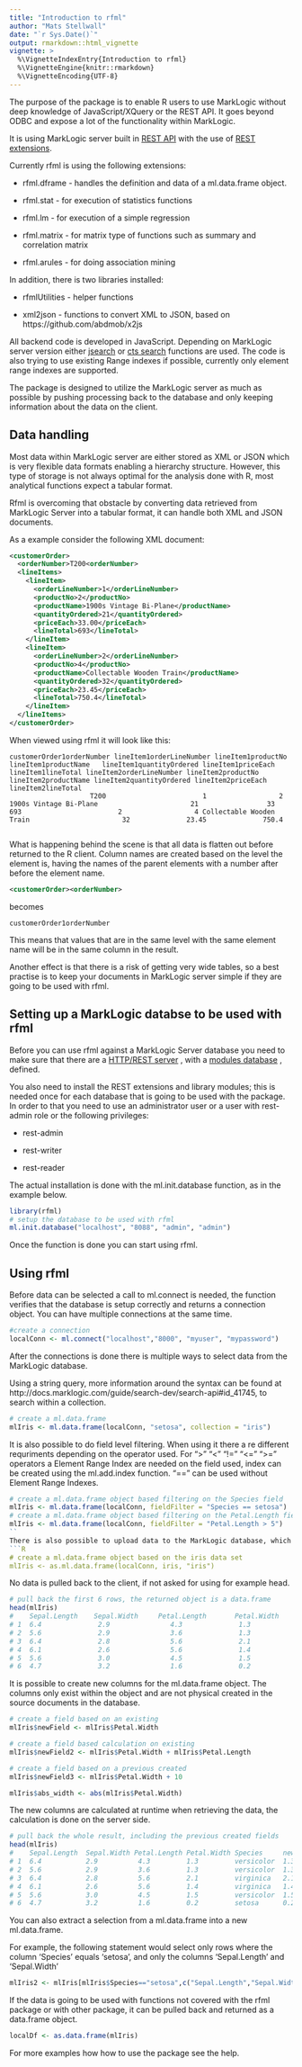 ```yaml
---
title: "Introduction to rfml"
author: "Mats Stellwall"
date: "`r Sys.Date()`"
output: rmarkdown::html_vignette
vignette: >
  %\VignetteIndexEntry{Introduction to rfml}
  %\VignetteEngine{knitr::rmarkdown}
  %\VignetteEncoding{UTF-8}
---
```

The purpose of the package is to enable R users to use MarkLogic without deep knowledge of JavaScript/XQuery or the REST API. It goes beyond ODBC and expose a lot of the functionality within MarkLogic.

It is using MarkLogic server built in [REST API](http://docs.marklogic.com/REST) with the use of [REST extensions](http://docs.marklogic.com/guide/rest-dev/extensions). 

Currently rfml is using the following extensions:

* rfml.dframe - handles the definition and data of a ml.data.frame object. 

* rfml.stat - for execution of statistics functions

* rfml.lm - for execution of a simple regression 

* rfml.matrix - for matrix type of functions such as summary and correlation matrix

* rfml.arules - for doing association mining

In addition, there is two libraries installed:

* rfmlUtilities - helper functions

* xml2json - functions to convert XML to JSON, based on https://github.com/abdmob/x2js

All backend code is developed in JavaScript. Depending on MarkLogic server version either [jsearch](http://docs.marklogic.com/js/jsearch) or [cts search](http://docs.marklogic.com/js/cts/search) functions are used. The code is also trying to use existing Range indexes if possible, currently only element range indexes are supported.

The package is designed to utilize the MarkLogic server as much as possible by pushing processing back to the database and only keeping information about the data on the client.

## Data handling
Most data within MarkLogic server are either stored as XML or JSON which is very flexible data formats enabling a hierarchy structure. However, this type of storage is not always optimal for the analysis done with R, most analytical functions expect a tabular format.

Rfml is overcoming that obstacle by converting data retrieved from MarkLogic Server  into a tabular format, it can handle both XML and JSON documents.

As a  example consider the following XML document:
```XML
<customerOrder>
  <orderNumber>T200<orderNumber>
  <lineItems>
    <lineItem>
      <orderLineNumber>1</orderLineNumber>
      <productNo>2</productNo>
      <productName>1900s Vintage Bi-Plane</productName>
      <quantityOrdered>21</quantityOrdered>
      <priceEach>33.00</priceEach>
      <lineTotal>693</lineTotal>
    </lineItem>
    <lineItem>
      <orderLineNumber>2</orderLineNumber>
      <productNo>4</productNo>
      <productName>Collectable Wooden Train</productName>
      <quantityOrdered>32</quantityOrdered>
      <priceEach>23.45</priceEach>
      <lineTotal>750.4</lineTotal>
    </lineItem>
  </lineItems>
</customerOrder>
```
When viewed using rfml it will look like this:
```
customerOrder1orderNumber lineItem1orderLineNumber lineItem1productNo   lineItem1productName   lineItem1quantityOrdered lineItem1priceEach lineItem1lineTotal lineItem2orderLineNumber lineItem2productNo     lineItem2productName lineItem2quantityOrdered lineItem2priceEach lineItem2lineTotal
                    T200                        1                  2    1900s Vintage Bi-Plane                       21                 33                693                        2                  4 Collectable Wooden Train                       32              23.45              750.4


```
What is happening behind the scene is that all data is flatten out before returned to the R client. Column names are created based on the level the element is, having the names of the parent elements with a number after before the element name.

```XML
<customerOrder><orderNumber>
```
becomes
```
customerOrder1orderNumber
```
This means that values that are in the same level with the same element name will be in the same column in the result. 

Another effect is that there is a risk of getting very wide tables, so a best practise is to keep your documents in MarkLogic server simple if they are going to be used with rfml.

## Setting up a MarkLogic databse to be used with rfml
Before you can use rfml against a MarkLogic Server database you need to make sure that there are a [HTTP/REST server](http://docs.marklogic.com/guide/admin/http) , with a [modules database](http://docs.marklogic.com/guide/admin/databases#id_38484) , defined.

You also need to install the REST extensions and library modules; this is needed once for each database that is going to be used with the package.  In order to that you need to use an administrator user or a user with rest-admin role or the following privileges:

* rest-admin

* rest-writer

* rest-reader

The actual installation is done with the ml.init.database function, as in the example below.
```R
library(rfml)
# setup the database to be used with rfml
ml.init.database("localhost", "8088", "admin", "admin")
````
Once the function is done you can start using rfml.

## Using rfml
Before data can be selected a call to ml.connect is needed, the function verifies that the database is setup correctly and returns a connection object. You can have multiple connections at the same time.
```R
#create a connection
localConn <- ml.connect("localhost","8000", "myuser", "mypassword")
```
After the connections is done there is multiple ways to select data from the MarkLogic database.

Using a string query, more information around the syntax can be found at http://docs.marklogic.com/guide/search-dev/search-api#id_41745, to search within a collection.
```R
# create a ml.data.frame
mlIris <- ml.data.frame(localConn, "setosa", collection = "iris")
```
It is also possible to do field level filtering. When using it there a re different requriments depending on the operator used. For ">"  "<"  "!=" "<=" ">=" operators a Element Range Index are needed on the field used, index can be created using the ml.add.index function. "==" can be used without Element Range Indexes.
```R
# create a ml.data.frame object based filtering on the Species field
mlIris <- ml.data.frame(localConn, fieldFilter = "Species == setosa")
# create a ml.data.frame object based filtering on the Petal.Length field, this requires a Element Range Index
mlIris <- ml.data.frame(localConn, fieldFilter = "Petal.Length > 5")
``
There is also possible to upload data to the MarkLogic database, which returns a ml.data.frame object.
```R
# create a ml.data.frame object based on the iris data set
mlIris <- as.ml.data.frame(localConn, iris, "iris")
```
No data is pulled back to the client, if not asked for using for example head.
```R
# pull back the first 6 rows, the returned object is a data.frame
head(mlIris)
#    Sepal.Length    Sepal.Width     Petal.Length       Petal.Width     Species
# 1  6.4              2.9               4.3              1.3            versicolor
# 2  5.6              2.9               3.6              1.3            versicolor
# 3  6.4              2.8               5.6              2.1            virginica
# 4  6.1              2.6               5.6              1.4            virginica
# 5  5.6              3.0               4.5              1.5            versicolor
# 6  4.7              3.2               1.6              0.2            setosa
```
It is possible to create new columns for the ml.data.frame object. The columns only exist within the object and are not physical created in the source documents in the database. 
```R
# create a field based on an existing
mlIris$newField <- mlIris$Petal.Width

# create a field based calculation on existing
mlIris$newField2 <- mlIris$Petal.Width + mlIris$Petal.Length

# create a field based on a previous created
mlIris$newField3 <- mlIris$Petal.Width + 10

mlIris$abs_width <- abs(mlIris$Petal.Width)
```
The new columns are calculated at runtime when retrieving the data, the calculation is done on the server side.
```R
# pull back the whole result, including the previous created fields
head(mlIris)
#    Sepal.Length  Sepal.Width Petal.Length Petal.Width Species     newField newField2 newField3 abs_width
# 1  6.4           2.9          4.3         1.3         versicolor  1.3       5.6      11.3       1.3
# 2  5.6           2.9          3.6         1.3         versicolor  1.3       4.9      11.3       1.3
# 3  6.4           2.8          5.6         2.1         virginica   2.1       7.7      12.1       2.1
# 4  6.1           2.6          5.6         1.4         virginica   1.4       7.0      11.4       1.4
# 5  5.6           3.0          4.5         1.5         versicolor  1.5       6.0      11.5       1.5
# 6  4.7           3.2          1.6         0.2         setosa      0.2       1.8      10.2       0.2
```
You can also extract a selection from a ml.data.frame into a new ml.data.frame. 

For example, the following statement would select only rows where the column 'Species' equals 'setosa', and only the columns 'Sepal.Length' and 'Sepal.Width'
```R
mlIris2 <- mlIris[mlIris$Species=="setosa",c("Sepal.Length","Sepal.Width")]
```
If the data is going to be used with functions not covered with the rfml package or with other package, it can be pulled back and returned as a data.frame object.

```R
localDf <- as.data.frame(mlIris)
```
For more examples how how to use the package see the help.
